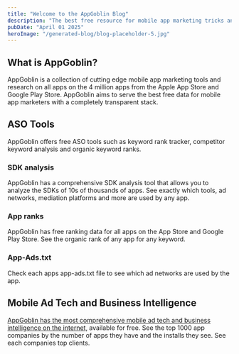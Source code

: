 ```yaml
---
title: "Welcome to the AppGoblin Blog"
description: "The best free resource for mobile app marketing tricks and treasures."
pubDate: "April 01 2025"
heroImage: "/generated-blog/blog-placeholder-5.jpg"
---
```



## What is AppGoblin?

AppGoblin is a collection of cutting edge mobile app marketing tools and research on all apps on the 4 million apps from the Apple App Store and Google Play Store. AppGoblin aims to serve the best free data for mobile app marketers with a completely transparent stack.


## ASO Tools

AppGoblin offers free ASO tools such as keyword rank tracker, competitor keyword analysis and organic keyword ranks.

### SDK analysis

AppGoblin has a comprehensive SDK analysis tool that allows you to analyze the SDKs of 10s of thousands of apps. See exactly which tools, ad networks, mediation platforms and more are used by any app.

### App ranks

AppGoblin has free ranking data for all apps on the App Store and Google Play Store. See the organic rank of any app for any keyword.

### App-Ads.txt

Check each apps app-ads.txt file to see which ad networks are used by the app.

## Mobile Ad Tech and Business Intelligence

[AppGoblin has the most comprehensive mobile ad tech and business intelligence on the internet](https://appgoblin.info/companies), available for free. See the top 1000 app companies by the number of apps they have and the installs they see. See each companies top clients.